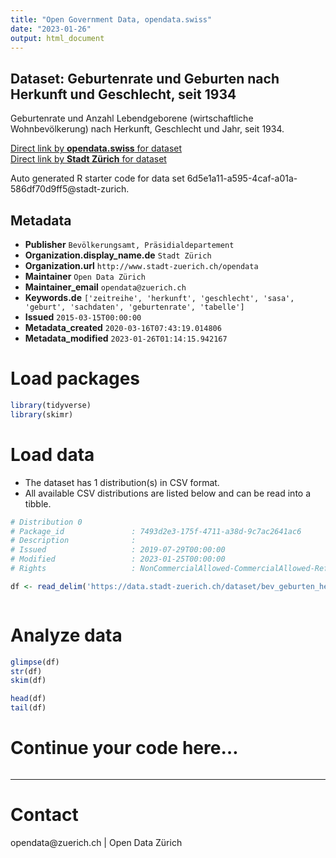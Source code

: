```yaml
---
title: "Open Government Data, opendata.swiss"
date: "2023-01-26"
output: html_document
---
```


## Dataset: Geburtenrate und Geburten nach Herkunft und Geschlecht, seit 1934


Geburtenrate und Anzahl Lebendgeborene (wirtschaftliche Wohnbevölkerung) nach Herkunft, Geschlecht und Jahr, seit 1934.


[Direct link by **opendata.swiss** for dataset](https://opendata.swiss/de/dataset/geburtenrate-und-geburten-nach-herkunft-und-geschlecht-seit-19342)<br>
[Direct link by **Stadt Zürich** for dataset](https://data.stadt-zuerich.ch/dataset/bev_geburten_herkunft_geschlecht_geburtenrate_seit1934_od4001)

Auto generated R starter code for data set 6d5e1a11-a595-4caf-a01a-586df70d9ff5@stadt-zurich.

## Metadata

- **Publisher** `Bevölkerungsamt, Präsidialdepartement`
- **Organization.display_name.de** `Stadt Zürich`
- **Organization.url** `http://www.stadt-zuerich.ch/opendata`
- **Maintainer** `Open Data Zürich`
- **Maintainer_email** `opendata@zuerich.ch`
- **Keywords.de** `['zeitreihe', 'herkunft', 'geschlecht', 'sasa', 'geburt', 'sachdaten', 'geburtenrate', 'tabelle']`
- **Issued** `2015-03-15T00:00:00`
- **Metadata_created** `2020-03-16T07:43:19.014806`
- **Metadata_modified** `2023-01-26T01:14:15.942167`


# Load packages

```r

library(tidyverse)
library(skimr)

```

# Load data

-   The dataset has 1 distribution(s) in CSV format.
-   All available CSV distributions are listed below and can be read into a tibble.

```r

# Distribution 0
# Package_id               : 7493d2e3-175f-4711-a38d-9c7ac2641ac6
# Description              : 
# Issued                   : 2019-07-29T00:00:00
# Modified                 : 2023-01-25T00:00:00
# Rights                   : NonCommercialAllowed-CommercialAllowed-ReferenceNotRequired

df <- read_delim('https://data.stadt-zuerich.ch/dataset/bev_geburten_herkunft_geschlecht_geburtenrate_seit1934_od4001/download/BEV400OD4001.csv')



```

# Analyze data

```r

glimpse(df)
str(df)
skim(df)

head(df)
tail(df)

```

# Continue your code here...

```r

```

------------------------------------------------------------------------

# Contact

opendata@zuerich.ch | Open Data Zürich
